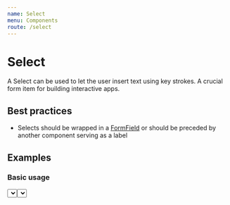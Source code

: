```yaml
---
name: Select
menu: Components
route: /select
---
```



# Select

A Select can be used to let the user insert text using key strokes. A crucial form item for building interactive apps.

## Best practices

- Selects should be wrapped in a [FormField](/form-field) or should be preceded by another component serving as a label

## Examples

### Basic usage

<Playground>
  <Select isMulti options={[{label: <span><Trash2/>Bram</span>, value: 'test'},{label: "Test2", value: 'test2'}]} />
</Playground>

### Input with error

<Playground>
  <Select name="username" isInvalid />
</Playground>

## API

<Props of={Select} />
